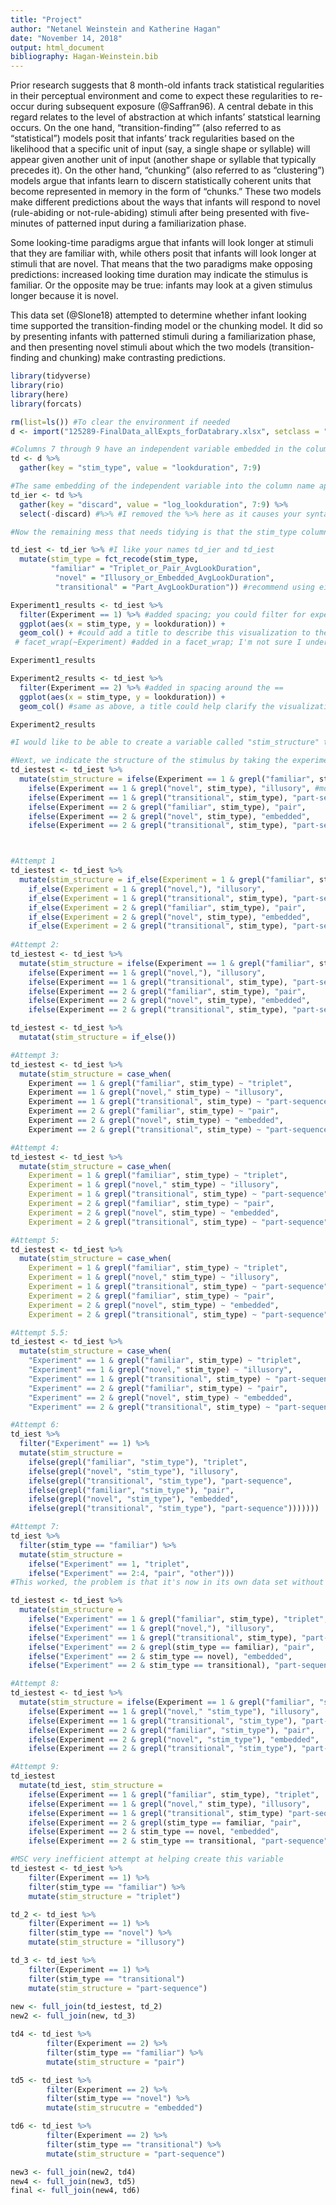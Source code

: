 ```yaml
---
title: "Project"
author: "Netanel Weinstein and Katherine Hagan"
date: "November 14, 2018"
output: html_document
bibliography: Hagan-Weinstein.bib
---
```

Prior research suggests that 8 month-old infants track statistical regularities in their perceptual environment and come to expect these regularities to re-occur during subsequent exposure (@Saffran96). A central debate in this regard relates to the level of abstraction at which infants' statstical learning occurs.  On the one hand, "transition-finding"" (also referred to as "statistical") models posit that infants' track regularities based on the likelihood that a specific unit of input (say, a single shape or syllable) will appear given another unit of input (another shape or syllable that typically precedes it). On the other hand, "chunking" (also referred to as "clustering") models argue that infants learn to discern statistically coherent units that become represented in memory in the form of "chunks." These two models make different predictions about the ways that infants will respond to novel (rule-abiding or not-rule-abiding) stimuli after being presented with five-minutes of patterned input during a familiarization phase.

Some looking-time paradigms argue that infants will look longer at stimuli that  they are familiar with, while others posit that infants will look longer at stimuli that are novel. That means that the two paradigms make opposing predictions: increased looking time duration may indicate the stimulus is familiar. Or the opposite may be true: infants may look at a given stimulus longer because it is novel. 

This data set (@Slone18) attempted to determine whether infant looking time supported the transition-finding model or the chunking model. It did so by presenting infants with patterned stimuli during a familiarization phase, and then presenting novel stimuli about which the two models (transition-finding and chunking) make contrasting predictions. 

```r
library(tidyverse)
library(rio)
library(here)
library(forcats)

rm(list=ls()) #To clear the environment if needed
d <- import("125289-FinalData_allExpts_forDatabrary.xlsx", setclass = "tbl_df")

#Columns 7 through 9 have an independent variable embedded in the column name. To address this, we put "Triple or Pair," "Illusory or Embedded," and "Part" in one column (the key column, here named "stim_type"), and the values in a column called "look duration."
td <- d %>%
  gather(key = "stim_type", value = "lookduration", 7:9)

#The same embedding of the independent variable into the column name applies to the log-transformed version of the looking time values. So we use the gather function again to separate the categorical IV named in the column name from the column's values, which are log-transformed looking times. The "discard" column is labelled such because it is redundant with the "stim_type" column generated in the gather() function above.  
td_ier <- td %>%
  gather(key = "discard", value = "log_lookduration", 7:9) %>%
  select(-discard) #%>% #I removed the %>% here as it causes your syntax to error -MSC

#Now the remaining mess that needs tidying is that the stim_type column does not actually tell us yet if the type of stimulus is a triplet or pair (ostensibly learned stimuli presented to the infant during the familiarization phase), or if it is illusory or embedded (novel stimuli not presented during familiarization phase). The type of stimulus used depends on the experiment number in column one. First, let's recode "Triplet_or_Pair_AvgLookDuration"" as "familiar," "Illusory_or_Embedded_AvgLookDuration" as "novel," and "Part_AvgLookDuration" as "transitional (part-sequence)"

td_iest <- td_ier %>% #I like your names td_ier and td_iest
  mutate(stim_type = fct_recode(stim_type,
         "familiar" = "Triplet_or_Pair_AvgLookDuration",
          "novel" = "Illusory_or_Embedded_AvgLookDuration",
          "transitional" = "Part_AvgLookDuration")) #recommend using either snake case or camel case but not both for readability MSC

Experiment1_results <- td_iest %>%
  filter(Experiment == 1) %>% #added spacing; you could filter for experiment 1 and 2 and then facet wrap by experiment 
  ggplot(aes(x = stim_type, y = lookduration)) +
  geom_col() + #could add a title to describe this visualization to the unfamiliar reader MSC
 # facet_wrap(~Experiment) #added in a facet_wrap; I'm not sure I understand your research enough to know if this is valuable for comparing experiment 1 and 2

Experiment1_results

Experiment2_results <- td_iest %>%
  filter(Experiment == 2) %>% #added in spacing around the ==
  ggplot(aes(x = stim_type, y = lookduration)) +
  geom_col() #same as above, a title could help clarify the visualization MSC

Experiment2_results

#I would like to be able to create a variable called "stim_structure" that says that the familiar variable in Experiment 1 consists of triplets, and the novel variable in Experiment 1 are illusory sequences. I would like to do the same for Experiment 2: say that the novel variable in this case are embedded pairs, and that the familiar variable is a regular pair. I document several attempts to do this below to no avail (yet!)

#Next, we indicate the structure of the stimulus by taking the experiment number and stim_type into account:
td_iestest <- td_iest %>%
  mutate(stim_structure = ifelse(Experiment == 1 & grepl("familiar", stim_type), "triplet",
    ifelse(Experiment == 1 & grepl("novel", stim_type), "illusory", #moved comma outside "" in novel
    ifelse(Experiment == 1 & grepl("transitional", stim_type), "part-sequence",
    ifelse(Experiment == 2 & grepl("familiar", stim_type), "pair",
    ifelse(Experiment == 2 & grepl("novel", stim_type), "embedded",
    ifelse(Experiment == 2 & grepl("transitional", stim_type), "part-sequence")))))))



#Attempt 1 
td_iestest <- td_iest %>%
  mutate(stim_structure = if_else(Experiment = 1 & grepl("familiar", stim_type), "triplet",
    if_else(Experiment = 1 & grepl("novel,"), "illusory",
    if_else(Experiment = 1 & grepl("transitional", stim_type), "part-sequence",
    if_else(Experiment = 2 & grepl("familiar", stim_type), "pair",
    if_else(Experiment = 2 & grepl("novel", stim_type), "embedded",
    if_else(Experiment = 2 & grepl("transitional", stim_type), "part-sequence")))))))
    
#Attempt 2:
td_iestest <- td_iest %>%
  mutate(stim_structure = ifelse(Experiment == 1 & grepl("familiar", stim_type), "triplet",
    ifelse(Experiment == 1 & grepl("novel,"), "illusory",
    ifelse(Experiment == 1 & grepl("transitional", stim_type), "part-sequence",
    ifelse(Experiment == 2 & grepl("familiar", stim_type), "pair",
    ifelse(Experiment == 2 & grepl("novel", stim_type), "embedded",
    ifelse(Experiment == 2 & grepl("transitional", stim_type), "part-sequence", "NA")))))))

td_iestest <- td_iest %>%
  mutatat(stim_structure = if_else())

#Attempt 3: 
td_iestest <- td_iest %>%
  mutate(stim_structure = case_when(
    Experiment == 1 & grepl("familiar", stim_type) ~ "triplet",
    Experiment == 1 & grepl("novel," stim_type) ~ "illusory",
    Experiment == 1 & grepl("transitional", stim_type) ~ "part-sequence",
    Experiment == 2 & grepl("familiar", stim_type) ~ "pair",
    Experiment == 2 & grepl("novel", stim_type) ~ "embedded",
    Experiment == 2 & grepl("transitional", stim_type) ~ "part-sequence"))

#Attempt 4: 
td_iestest <- td_iest %>%
  mutate(stim_structure = case_when(
    Experiment = 1 & grepl("familiar", stim_type) ~ "triplet",
    Experiment = 1 & grepl("novel," stim_type) ~ "illusory",
    Experiment = 1 & grepl("transitional", stim_type) ~ "part-sequence",
    Experiment = 2 & grepl("familiar", stim_type) ~ "pair",
    Experiment = 2 & grepl("novel", stim_type) ~ "embedded",
    Experiment = 2 & grepl("transitional", stim_type) ~ "part-sequence"))

#Attempt 5: 
td_iestest <- td_iest %>%
  mutate(stim_structure = case_when(
    Experiment = 1 & grepl("familiar", stim_type) ~ "triplet",
    Experiment = 1 & grepl("novel," stim_type) ~ "illusory",
    Experiment = 1 & grepl("transitional", stim_type) ~ "part-sequence",
    Experiment = 2 & grepl("familiar", stim_type) ~ "pair",
    Experiment = 2 & grepl("novel", stim_type) ~ "embedded",
    Experiment = 2 & grepl("transitional", stim_type) ~ "part-sequence"))

#Attempt 5.5: 
td_iestest <- td_iest %>%
  mutate(stim_structure = case_when(
    "Experiment" == 1 & grepl("familiar", stim_type) ~ "triplet",
    "Experiment" == 1 & grepl("novel," stim_type) ~ "illusory",
    "Experiment" == 1 & grepl("transitional", stim_type) ~ "part-sequence",
    "Experiment" == 2 & grepl("familiar", stim_type) ~ "pair",
    "Experiment" == 2 & grepl("novel", stim_type) ~ "embedded",
    "Experiment" == 2 & grepl("transitional", stim_type) ~ "part-sequence"))

#Attempt 6: 
td_iest %>%
  filter("Experiment" == 1) %>%
  mutate(stim_structure =
    ifelse(grepl("familiar", "stim_type"), "triplet",
    ifelse(grepl("novel", "stim_type"), "illusory",
    ifelse(grepl("transitional", "stim_type"), "part-sequence",
    ifelse(grepl("familiar", "stim_type"), "pair",
    ifelse(grepl("novel", "stim_type"), "embedded",
    ifelse(grepl("transitional", "stim_type"), "part-sequence")))))))

#Attempt 7:
td_iest %>%
  filter(stim_type == "familiar") %>%
  mutate(stim_structure =
    ifelse("Experiment" == 1, "triplet",
    ifelse("Experiment" == 2:4, "pair", "other")))
#This worked, the problem is that it's now in its own data set without novel and part-sequence

td_iestest <- td_iest %>%
  mutate(stim_structure = 
    ifelse("Experiment" == 1 & grepl("familiar", stim_type), "triplet",
    ifelse("Experiment" == 1 & grepl("novel,"), "illusory",
    ifelse("Experiment" == 1 & grepl("transitional", stim_type), "part-sequence",
    ifelse("Experiment" == 2 & grepl(stim_type == familiar), "pair",
    ifelse("Experiment" == 2 & stim_type == novel), "embedded",
    ifelse("Experiment" == 2 & stim_type == transitional), "part-sequence", "other")))))

#Attempt 8:
td_iestest <- td_iest %>%
  mutate(stim_structure = ifelse(Experiment == 1 & grepl("familiar", "stim_type"), "triplet",
    ifelse(Experiment == 1 & grepl("novel," "stim_type"), "illusory",
    ifelse(Experiment == 1 & grepl("transitional", "stim_type"), "part-sequence",
    ifelse(Experiment == 2 & grepl("familiar", "stim_type"), "pair",
    ifelse(Experiment == 2 & grepl("novel", "stim_type"), "embedded",
    ifelse(Experiment == 2 & grepl("transitional", "stim_type"), "part-sequence")))))))

#Attempt 9:
td_iestest
  mutate(td_iest, stim_structure = 
    ifelse(Experiment == 1 & grepl("familiar", stim_type), "triplet",
    ifelse(Experiment == 1 & grepl("novel," stim_type), "illusory",
    ifelse(Experiment == 1 & grepl("transitional", stim_type) "part-sequence",
    ifelse(Experiment == 2 & grepl(stim_type == familiar, "pair",
    ifelse(Experiment == 2 & stim_type == novel, "embedded",
    ifelse(Experiment == 2 & stim_type == transitional, "part-sequence")))))))

```
        
```r
#MSC very inefficient attempt at helping create this variable 
td_iestest <- td_iest %>%
    filter(Experiment == 1) %>%
    filter(stim_type == "familiar") %>%
    mutate(stim_structure = "triplet")

td_2 <- td_iest %>%
    filter(Experiment == 1) %>%
    filter(stim_type == "novel") %>%
    mutate(stim_structure = "illusory")

td_3 <- td_iest %>%
    filter(Experiment == 1) %>%
    filter(stim_type == "transitional")
    mutate(stim_structure = "part-sequence")
    
new <- full_join(td_iestest, td_2)
new2 <- full_join(new, td_3)

td4 <- td_iest %>%
        filter(Experiment == 2) %>%
        filter(stim_type == "familiar") %>%
        mutate(stim_structure = "pair")

td5 <- td_iest %>%
        filter(Experiment == 2) %>%
        filter(stim_type == "novel") %>%
        mutate(stim_strucutre = "embedded")

td6 <- td_iest %>%
        filter(Experiment == 2) %>%
        filter(stim_type == "transitional") %>%
        mutate(stim_structure = "part-sequence")

new3 <- full_join(new2, td4)
new4 <- full_join(new3, td5)
final <- full_join(new4, td6)
```




